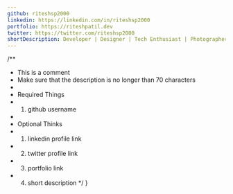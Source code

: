 ```yaml
---
github: riteshsp2000
linkedin: https://linkedin.com/in/riteshsp2000
portfolio: https://riteshpatil.dev
twitter: https://twitter.com/riteshsp2000
shortDescription: Developer | Designer | Tech Enthusiast | Photographer
---
```


  /**
   * This is a comment
   * Make sure that the description is no longer than 70 characters
   *
   * Required Things
   * 1. github username
   *
   * Optional Thinks
   * 1. linkedin profile link
   * 2. twitter profile link
   * 3. portfolio link
   * 4. short description
  */
}
